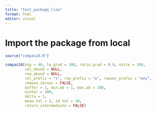 ```yaml
---
title: "test_package_lisa"
format: html
editor: visual
---
```


# Import the package from local

```r
source("compas2d.R")
```

```r
compas2d(nsp = 40, le.grad = 100, ratio.grad = 0.8, nsite = 100,
         col_abund = NULL,
         row_abund = NULL,
         col_prefix = "s", row_prefix = "e", rowvar_prefix = "env",
         remove_zeroes = FALSE,
         buffer = 1, min.ab = 1, max.ab = 100,
         ninter = 100,
         delta = 1,
         mean.tol = 2, sd.tol = 10,
         return_intermediate = FALSE)
```
